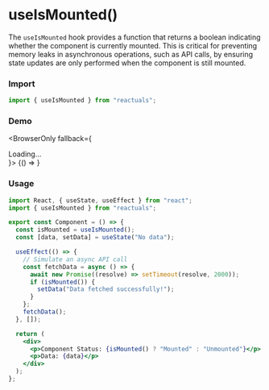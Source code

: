 # useIsMounted()

The `useIsMounted` hook provides a function that returns a boolean indicating whether the component is currently mounted. This is critical for preventing memory leaks in asynchronous operations, such as API calls, by ensuring state updates are only performed when the component is still mounted.

### Import

```jsx
import { useIsMounted } from "reactuals";
```

### Demo


<BrowserOnly fallback={<div>Loading...</div>}>
  {() => <UseIsMountedExample />}
</BrowserOnly>

### Usage

```jsx
import React, { useState, useEffect } from "react";
import { useIsMounted } from "reactuals";

export const Component = () => {
  const isMounted = useIsMounted();
  const [data, setData] = useState("No data");

  useEffect(() => {
    // Simulate an async API call
    const fetchData = async () => {
      await new Promise((resolve) => setTimeout(resolve, 2000));
      if (isMounted()) {
        setData("Data fetched successfully!");
      }
    };
    fetchData();
  }, []);

  return (
    <div>
      <p>Component Status: {isMounted() ? "Mounted" : "Unmounted"}</p>
      <p>Data: {data}</p>
    </div>
  );
};
```
